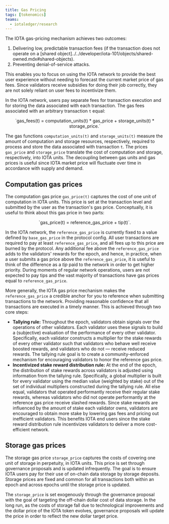 ```yaml
---
title: Gas Pricing
tags: [tokenomics]
teams:
  - iotaledger/research
---
```



The IOTA gas-pricing mechanism achieves two outcomes:
1. Delivering low, predictable transaction fees (if the transaction does not operate on a [shared object]../../developer/iota-101/objects/shared-owned.mdx#shared-objects).
2. Preventing denial-of-service attacks.

This enables you to focus on using the IOTA network to provide the best user experience without needing to forecast the current market price of gas fees. Since validators receive subsidies for doing their job correctly, they are not solely reliant on user fees to incentivize them.

In the IOTA network, users pay separate fees for transaction execution and for storing the data associated with each transaction. The gas fees associated with an arbitrary transaction `t` equal:

<div align="center">
`gas_fees(t) = computation_units(t) * gas_price + storage_units(t) * storage_price.`
</div>

The gas functions `computation_units(t)` and `storage_units(t)` measure the amount of computation and storage resources, respectively, required to process and store the data associated with transaction `t`. The prices `gas_price` and `storage_price` translate the cost of computation and storage, respectively, into IOTA units. The decoupling between gas units and gas prices is useful since IOTA market price will fluctuate over time in accordance with supply and demand.

## Computation gas prices

The computation gas price `gas_price(t)` captures the cost of one unit of computation in IOTA units. This price is set at the transaction level and submitted by the user as the transaction's gas price. Conceptually, it is useful to think about this gas price in two parts:

<div align="center">
`gas_price(t) = reference_gas_price + tip(t)`.
</div>

In the IOTA network, the `reference_gas_price` is currently fixed to a value defined by `base_gas_price` in the protocol config. All user transactions are required to pay at least `reference_gas_price`, and all fees up to this price are burned by the protocol. Any additional fee above the `reference_gas_price` adds to the validators' rewards for the epoch, and hence, in practice, when a user submits a gas price above the `reference_gas_price`, it is useful to think of the difference as a _tip_ paid to the network in order to get higher priority. During moments of regular network operations, users are not expected to pay tips and the vast majority of transactions have gas prices equal to `reference_gas_price`.

More generally, the IOTA gas price mechanism makes the `reference_gas_price` a credible anchor for you to reference when submitting transactions to the network. Providing reasonable confidence that all transactions are executed in a timely manner. This is achieved through two core steps:

- **Tallying rule:** Throughout the epoch, validators obtain signals over the operations of other validators. Each validator uses these signals to build a (subjective) evaluation of the performance of every other validator. Specifically, each validator constructs a multiplier for the stake rewards of every other validator such that validators who behave well receive boosted rewards, and validators who do not — receive reduced rewards. The tallying rule goal is to create a community-enforced mechanism for encouraging validators to honor the reference gas price.
- **Incentivized stake reward distribution rule:** At the end of the epoch, the distribution of stake rewards across validators is adjusted using information from the tallying rule. Specifically, a global multiplier is built for every validator using the median value (weighted by stake) out of the set of individual multipliers constructed during the tallying rule. All else equal, validators that operated performantly receive their regular stake rewards, whereas validators who did not operate performantly at the reference gas price receive slashed rewards. Since stake rewards are influenced by the amount of stake each validator owns, validators are encouraged to obtain more stake by lowering gas fees and pricing out inefficient validators. This benefits IOTA end users since the stake reward distribution rule incentivizes validators to deliver a more cost-efficient network.

## Storage gas prices

The storage gas price `storage_price` captures the costs of covering one unit of storage in perpetuity, in IOTA units. This price is set through governance proposals and is updated infrequently. The goal is to ensure IOTA users pay for their use of on-chain data storage by storage deposits. Storage prices are fixed and common for all transactions both within an epoch and across epochs until the storage price is updated.

The `storage_price` is set exogenously through the governance proposal with the goal of targeting the off-chain dollar cost of data storage. In the long run, as the costs of storage fall due to technological improvements and the dollar price of the IOTA token evolves, governance proposals will update the price in order to reflect the new dollar target price.


<Quiz questions={questions} />
